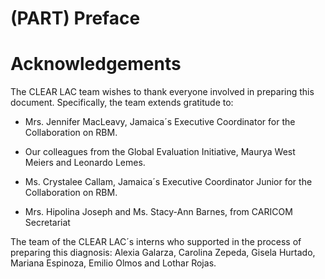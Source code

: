 # (PART) Preface {-}


# Acknowledgements {-}

The CLEAR LAC team wishes to thank everyone involved in preparing this document. Specifically, the team extends gratitude to: 

- Mrs. Jennifer MacLeavy, Jamaica´s Executive Coordinator for the Collaboration on RBM. 

- Our colleagues from the Global Evaluation Initiative, Maurya West Meiers and Leonardo Lemes.	 

- Ms. Crystalee Callam, Jamaica´s Executive Coordinator Junior for the Collaboration on RBM. 

- Mrs. Hipolina Joseph and Ms. Stacy-Ann Barnes, from CARICOM Secretariat 

The team of the CLEAR LAC´s interns who supported in the process of preparing this diagnosis: Alexia Galarza, Carolina Zepeda, Gisela Hurtado, Mariana Espinoza, Emilio Olmos and Lothar Rojas. 

